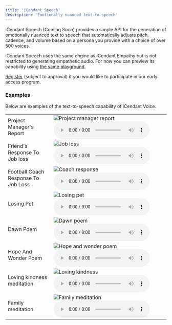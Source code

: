 ```yaml
---
title: 'iCendant Speech'
description: 'Emotionally nuanced text-to-speech'
---
```


iCendant Speech (Coming Soon) provides a simple API for the generation of emotionally nuanced text to speech that automatically adjusts pitch, cadence, and volume based on a persona you provide with a choice of over 500 voices.

iCendant Speech uses the same engine as iCendant Empathy but is not restricted to generating empathetic audio. For now you can preview its capability using [the same playground](https://icendant.com/empathy).

[Register](https://g6zarn.logto.app/register) (subject to approval) if you would like to participate in our early access program.

### Examples

Below are examples of the text-to-speech capability of iCendant Voice.

<table>
<tr>
<td>Project Manager's Report</td>
<td>
<img class="icendant-example" src="./assets/images/project-manager-report.jpeg" alt="Project manager report" />
<audio controls><source src="./assets/audio/project-manager-report.mp3" type="audio/mpeg" />Your browser does not support the audio element.</audio>
</td>
</tr>
<tr>
<td>Friend's Response To Job loss</td>
<td>
<img class="icendant-example" src="./assets/images/job-loss.jpeg" alt="Job loss" />
<audio controls><source src="./assets/audio/job-loss.mp3" type="audio/mpeg" />Your browser does not support the audio element.</audio>
</td>
</tr>
<tr>
<td>Football Coach Response To Job Loss</td>
<td>
<img class="icendant-example" src="./assets/images/job-loss-coach-response.png" alt="Coach response" />
<audio controls><source src="./assets/audio/job-loss-coach-response.mp3" type="audio/mpeg" />Your browser does not support the audio element.</audio>
</td>
</tr>
<tr>
<td>Losing Pet</td>
<td>
<img class="icendant-example" src="./assets/images/losing-pet.png" alt="Losing pet" />
<audio controls><source src="./assets/audio/losing-pet.mp3" type="audio/mpeg" />Your browser does not support the audio element.</audio>
</td>
</tr>
<tr>
<td>Dawn Poem</td>
<td>
<img class="icendant-example" src="./assets/images/dawn-poem.png" alt="Dawn poem" />
<audio controls><source src="./assets/audio/dawn-poem.mp3" type="audio/mpeg" />Your browser does not support the audio element.</audio>
</td>
</tr>
<tr>
<td>Hope And Wonder Poem</td>
<td>
<img class="icendant-example" src="./assets/images/poem.jpeg" alt="Hope and wonder poem" />
<audio controls><source src="./assets/audio/poem.mp3" type="audio/mpeg" />Your browser does not support the audio element.</audio>
</td>
</tr>
<tr>
<td>Loving kindness meditation</td>
<td>
<img class="icendant-example" src="./assets/images/loving-kindness.jpeg" alt="Loving kindness" />
<audio controls><source src="./assets/audio/loving-kindness-meditation.mp3" type="audio/mpeg" />Your browser does not support the audio element.</audio>
</td>
</tr>
<tr>
<td>Family meditation</td>
<td>
<img class="icendant-example" src="./assets/images/family-meditation.jpeg" alt="Family meditation" />
<audio controls><source src="./assets/audio/family-meditation-enhanced.mp3" type="audio/mpeg" />Your browser does not support the audio element.</audio>
</td>
</tr>
</table>